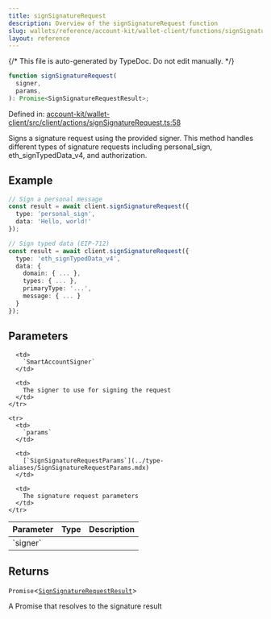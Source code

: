 ```yaml
---
title: signSignatureRequest
description: Overview of the signSignatureRequest function
slug: wallets/reference/account-kit/wallet-client/functions/signSignatureRequest
layout: reference
---
```


{/* This file is auto-generated by TypeDoc. Do not edit manually. */}

```ts
function signSignatureRequest(
  signer,
  params,
): Promise<SignSignatureRequestResult>;
```

Defined in: [account-kit/wallet-client/src/client/actions/signSignatureRequest.ts:58](https://github.com/alchemyplatform/aa-sdk/blob/ad165355d980f9a16dd388088895bfc851df8656/account-kit/wallet-client/src/client/actions/signSignatureRequest.ts#L58)

Signs a signature request using the provided signer.
This method handles different types of signature requests including personal_sign, eth_signTypedData_v4, and authorization.

## Example

```ts
// Sign a personal message
const result = await client.signSignatureRequest({
  type: 'personal_sign',
  data: 'Hello, world!'
});

// Sign typed data (EIP-712)
const result = await client.signSignatureRequest({
  type: 'eth_signTypedData_v4',
  data: {
    domain: { ... },
    types: { ... },
    primaryType: '...',
    message: { ... }
  }
});
```

## Parameters

<table>
  <thead>
    <tr>
      <th align="left">Parameter</th>
      <th align="left">Type</th>
      <th align="left">Description</th>
    </tr>
  </thead>

  <tbody>
    <tr>
      <td>
        `signer`
      </td>

      <td>
        `SmartAccountSigner`
      </td>

      <td>
        The signer to use for signing the request
      </td>
    </tr>

    <tr>
      <td>
        `params`
      </td>

      <td>
        [`SignSignatureRequestParams`](../type-aliases/SignSignatureRequestParams.mdx)
      </td>

      <td>
        The signature request parameters
      </td>
    </tr>

  </tbody>
</table>

## Returns

`Promise`\<[`SignSignatureRequestResult`](../type-aliases/SignSignatureRequestResult.mdx)>

A Promise that resolves to the signature result
